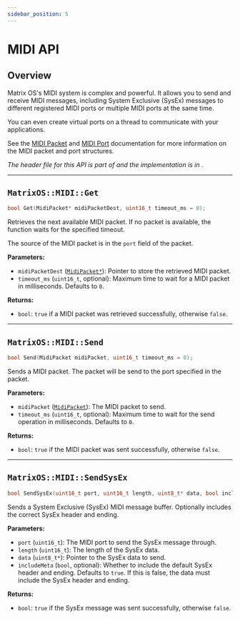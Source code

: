 ```yaml
---
sidebar_position: 5
---
```


# MIDI API

## Overview
Matrix OS's MIDI system is complex and powerful. It allows you to send and receive MIDI messages, including System Exclusive (SysEx) messages to different registered MIDI ports or multiple MIDI ports at the same time. 

You can even create virtual ports on a thread to communicate with your applications.

See the [MIDI Packet](./Types/MidiPacket/) and [MIDI Port](./Utilities/MidiPort/) documentation for more information on the MIDI packet and port structures.

*The header file for this API is part of <GithubLink path="os/MatrixOS.h"/> and the implementation is in <GithubLink path="os/system/MIDI.cpp"/>.*

---

## `MatrixOS::MIDI::Get`
```cpp
bool Get(MidiPacket* midiPacketDest, uint16_t timeout_ms = 0);
```

Retrieves the next available MIDI packet. If no packet is available, the function waits for the specified timeout.

The source of the MIDI packet is in the `port` field of the packet.

**Parameters:**
- `midiPacketDest` ([`MidiPacket*`](./Types/MidiPacket/)): Pointer to store the retrieved MIDI packet.
- `timeout_ms` (`uint16_t`, optional): Maximum time to wait for a MIDI packet in milliseconds. Defaults to `0`.

**Returns:**
- `bool`: `true` if a MIDI packet was retrieved successfully, otherwise `false`.

---

## `MatrixOS::MIDI::Send`
```cpp
bool Send(MidiPacket midiPacket, uint16_t timeout_ms = 0);
```

Sends a MIDI packet. The packet will be send to the port specified in the packet.

**Parameters:**
- `midiPacket` ([`MidiPacket`](./Types/MidiPacket/)): The MIDI packet to send. 
- `timeout_ms` (`uint16_t`, optional): Maximum time to wait for the send operation in milliseconds. Defaults to `0`.

**Returns:**
- `bool`: `true` if the MIDI packet was sent successfully, otherwise `false`.

---

## `MatrixOS::MIDI::SendSysEx`
```cpp
bool SendSysEx(uint16_t port, uint16_t length, uint8_t* data, bool includeMeta = true);
```

Sends a System Exclusive (SysEx) MIDI message buffer. Optionally includes the correct SysEx header and ending.

**Parameters:**
- `port` (`uint16_t`): The MIDI port to send the SysEx message through.
- `length` (`uint16_t`): The length of the SysEx data.
- `data` (`uint8_t*`): Pointer to the SysEx data to send.
- `includeMeta` (`bool`, optional): Whether to include the default SysEx header and ending. Defaults to `true`. If this is false, the data must include the SysEx header and ending.

**Returns:**
- `bool`: `true` if the SysEx message was sent successfully, otherwise `false`.
```